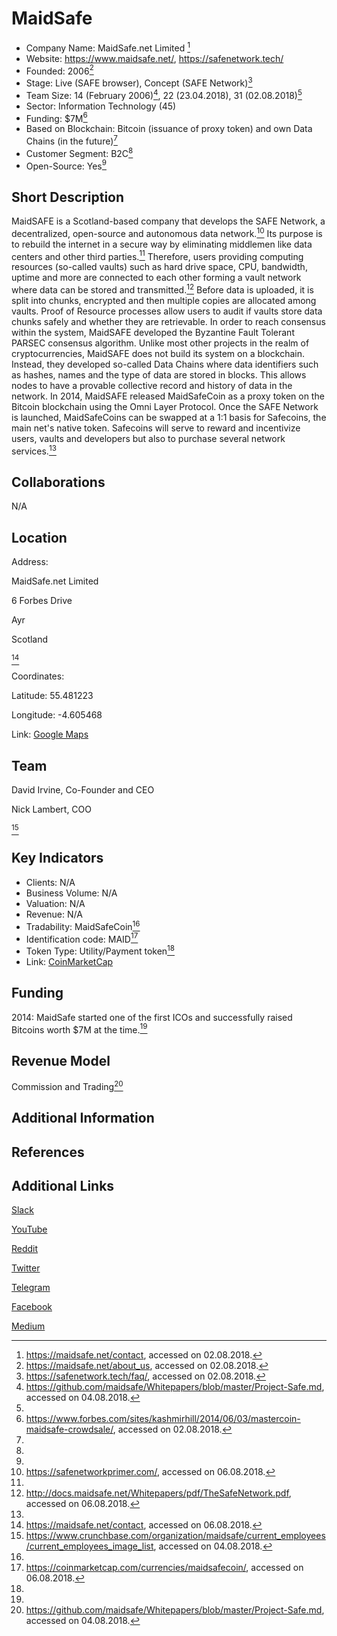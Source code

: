 =MaidSafe=

* Company Name: MaidSafe.net Limited <ref name="contact">https://maidsafe.net/contact, accessed on 02.08.2018.</ref>
* Website: https://www.maidsafe.net/, https://safenetwork.tech/
* Founded: 2006<ref name="about">https://maidsafe.net/about_us, accessed on 02.08.2018.</ref>
* Stage: Live (SAFE browser), Concept (SAFE Network)<ref name="faq">https://safenetwork.tech/faq/, accessed on 02.08.2018.</ref>
* Team Size: 14 (February 2006)<ref name="history">https://github.com/maidsafe/Whitepapers/blob/master/Project-Safe.md, accessed on 04.08.2018.</ref>, 22 (23.04.2018), 31 (02.08.2018)<ref name="about"/>
* Sector: Information Technology (45)
* Funding: $7M<ref name="funding">https://www.forbes.com/sites/kashmirhill/2014/06/03/mastercoin-maidsafe-crowdsale/, accessed on 02.08.2018.</ref>
* Based on Blockchain: Bitcoin (issuance of proxy token) and own Data Chains (in the future)<ref name="faq"/>
* Customer Segment: B2C<ref name="faq"/>
* Open-Source: Yes<ref name="faq"/>


==Short Description==

MaidSAFE is a Scotland-based company that develops the SAFE Network, a decentralized, open-source and autonomous data network.<ref name="primer">https://safenetworkprimer.com/, accessed on 06.08.2018.</ref> Its purpose is to rebuild the internet in a secure way by eliminating middlemen like data centers and other third parties.<ref name="faq"/> Therefore, users providing computing resources (so-called vaults) such as hard drive space, CPU, bandwidth, uptime and more are connected to each other forming a vault network where data can be stored and transmitted.<ref name="whitepaper">http://docs.maidsafe.net/Whitepapers/pdf/TheSafeNetwork.pdf, accessed on 06.08.2018.</ref> Before data is uploaded, it is split into chunks, encrypted and then multiple copies are allocated among vaults. Proof of Resource processes allow users to audit if vaults store data chunks safely and whether they are retrievable. In order to reach consensus within the system, MaidSAFE developed the Byzantine Fault Tolerant PARSEC consensus algorithm. Unlike most other projects in the realm of cryptocurrencies, MaidSAFE does not build its system on a blockchain. Instead, they developed so-called Data Chains where data identifiers such as hashes, names and the type of data are stored in blocks. This allows nodes to have a provable collective record and history of data in the network. In 2014, MaidSAFE released MaidSafeCoin as a proxy token on the Bitcoin blockchain using the Omni Layer Protocol. Once the SAFE Network is launched, MaidSafeCoins can be swapped at a 1:1 basis for Safecoins, the main net's native token. Safecoins will serve to reward and incentivize users, vaults and developers but also to purchase several network services.<ref name="faq"/>


==Collaborations==

N/A


==Location==

Address: 

MaidSafe.net Limited

6 Forbes Drive

Ayr

Scotland

<ref name="contact">https://maidsafe.net/contact, accessed on 06.08.2018.</ref>
 

Coordinates: 

Latitude: 55.481223

Longitude: -4.605468

 

Link: [https://www.google.com/maps/place/MaidSafe/@55.4810467,-4.6087609,495m/data=!3m2!1e3!4b1!4m5!3m4!1s0x4889d19859546c0f:0x8d053fd88e589089!8m2!3d55.4810467!4d-4.6065731?hl=en Google Maps]


==Team==

David Irvine, Co-Founder and CEO

Nick Lambert, COO

<ref name="crunchbase">https://www.crunchbase.com/organization/maidsafe/current_employees/current_employees_image_list, accessed on 04.08.2018.</ref>

==Key Indicators==

* Clients: N/A
* Business Volume: N/A
* Valuation: N/A
* Revenue: N/A  
* Tradability: MaidSafeCoin<ref name="faq"/>
* Identification code: MAID<ref name="coinmarketcap">https://coinmarketcap.com/currencies/maidsafecoin/, accessed on 06.08.2018.</ref>
* Token Type: Utility/Payment token<ref name="faq"/>
* Link: [https://coinmarketcap.com/currencies/maidsafecoin/ CoinMarketCap]


==Funding==

2014: MaidSafe started one of the first ICOs and successfully raised Bitcoins worth $7M at the time.<ref name="funding"/>

==Revenue Model==

Commission and Trading<ref name="whitepaper1">https://github.com/maidsafe/Whitepapers/blob/master/Project-Safe.md, accessed on 04.08.2018.</ref>

==Additional Information==




==References==

<references/>



==Additional Links==

[https://slack.safenetwork.org/ Slack]

[https://www.youtube.com/channel/UChDck5R_C9i6XTrS66tbwOw YouTube]

[https://www.reddit.com/r/safenetwork/ Reddit]

[https://twitter.com/maidsafe Twitter]

[https://t.me/safenetwork Telegram]

[https://www.facebook.com/GetMaidSafe/ Facebook]

[https://medium.com/safenetwork Medium]





